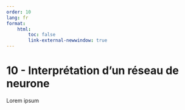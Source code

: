```yaml
---
order: 10
lang: fr
format:
    html:
        toc: false
        link-external-newwindow: true
---
```


# 10 - Interprétation d'un réseau de neurone

Lorem ipsum